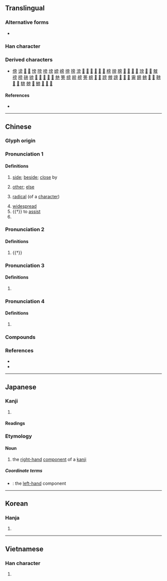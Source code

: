 {{character info}}
==Translingual==
{{stroke order|strokes=10}}

===Alternative forms===
* {{l|mul|㫄}}

===Han character===
{{Han char|rn=70|rad=方|as=06|sn=10|four=00227|canj=YBYHS|ids=⿱⿳亠丷冖方}}

===Derived characters===
* [[傍]] [[谤]] [[𠗵]] [[𨜷]] [[㥬]] [[䧛]] [[嗙]] [[塝]] [[嫎]] [[嵭]] [[徬]] [[搒]] [[滂]] [[𢄎]] [[𢐊]] [[𫄰]] [[𫐼]] [[𬌿]] [[𬴅]] [[榜]] [[牓]] [[膀]] [[𣂆]] [[𣯊]] [[𣯟]] [[𤚰]] [[𤧭]] [[𪹚]] [[𭥁]] [[㿶]] [[䄘]] [[䅭]] [[磅]] [[镑]] [[𤹔]] [[𥉣]] [[𪟸]] [[𪪇]] [[𮖧]] [[䒍]] [[篣]] [[縍]] [[耪]] [[艕]] [[蒡]] [[螃]] [[𥻭]] [[𦗍]] [[䠙]] [[覫]] [[謗]] [[𧤞]] [[𨍩]] [[𨢐]] [[䨦]] [[鎊]] [[鳑]] [[𭥈]] [[𮤂]] [[䩷]] [[𩡕]] [[𬳣]] [[騯]] [[髈]] [[𣄥]] [[鰟]] [[𫜡]] [[𬒩]] [[𣄬]]

====References====
* {{Han ref|kx=0482.110|dkj=13637|dj=0844.070|hdz=32179.020|uh=65C1|ud=26049|bh=AEC7|bd=44743}}

----

==Chinese==
{{zh-forms|alt=㝑-second round simplified}}

===Glyph origin===
{{Han etym}}

===Pronunciation 1===
{{zh-pron
|m=páng,er=y
|ma=y
|m_note=pángr - only used for the “radical” sense
|m-s=
|c=pong4
|c-t=
|g=
|h=pfs=phòng
|j=pon1
|md=
|mn=pông
|mn-t=pang5
|w=
|x=ban2
|mc=y
|oc=y
|cat=n,pron,pn
}}

====Definitions====
{{zh-hanzi}}

# [[side]]; [[beside]]; [[close]] by
#: {{zh-syn|旁邊}}
# [[other]]; [[else]]
# {{lb|zh|linguistics}} [[radical]] (of a [[character]])
#: {{zh-syn|偏旁}}
# [[widespread]]
# {{†}} to [[assist]]
# {{surname|zh}}

===Pronunciation 2===
{{zh-pron
|m=bàng
|c=bong6
|dial=n
|cat=v
}}

====Definitions====
{{zh-hanzi}}

# {{†}} {{zh-alt-form|傍|# to be [[near]] to; to [[approach]]; to [[depend]] on; to [[rely]] on}}

===Pronunciation 3===
{{zh-pron
|m=péng
|dial=n
|cat=
}}

====Definitions====
{{zh-hanzi}}

# {{zh-only|旁勃}}

===Pronunciation 4===
{{zh-pron
|m=bēng
|dial=n
|cat=
}}

====Definitions====
{{zh-hanzi}}

# {{zh-only|旁旁}}

===Compounds===
{{zh-der|一旁|不走旁門|作舍道旁|偏旁|兩旁|兩氏旁人|冷眼旁觀|反犬旁兒|大權旁落|左道旁門|形聲偏旁|旁人|旁人短長|旁出|旁午|旁及|旁坐|旁壓力|旁妻|旁尊|旁岔兒|旁徵博引|旁心|旁手|旁排|旁推交通|旁支|旁敲側擊|旁死魄|旁求|旁求俊彥|旁注|旁牌|旁生|旁生枝節|旁白|旁的|旁皇|旁礴|旁系|旁系血親|旁紐|旁聽|旁聽席|旁若無人|旁薄|旁行|旁行斜上|旁行書|旁觀|旁觀者|旁觀者清|旁觀袖手|旁訓|旁證|旁譜|旁轉|旁通|旁遮普|旁邊|旁邊人|旁門|旁門左道|旁騖|旁魄|旁腿|旁腿躺身|束手旁觀|歧旁|波旁王朝|縮手旁觀|耳旁風|蟲字旁兒|袖手旁觀|觸類旁通|諧聲偏旁|豎心旁|責無旁貸|近旁|邊旁|阿旁|足字旁|米字旁|羊字旁|病字旁|金字旁|那字旁|火字旁|反文旁|車字旁|衣字旁|禾木旁|反犬旁|單人旁|木字旁|聲旁|形旁|段字旁|立刀旁|言字旁|言旁|提手旁}}

===References===
* {{R:twedu|A01762}}
* {{R:yue:Hanzi}}

{{zh-cat|Elementary}}

----

==Japanese==

===Kanji===
{{ja-kanji|grade=|rs=方06}}

# {{rfdef|ja|sort=方06}}

====Readings====
{{ja-readings
|goon=ほう<はう, ぼう<ばう
|kanon=ほう<はう
|kun=かたわ-ら<かたは-ら, つくり-, かたがた-
}}

===Etymology===
{{ja-kanjitab|つくり|yomi=k}}

====Noun====
{{ja-noun|つくり}}

# the [[right-hand]] [[component]] of a [[kanji]]

=====Coordinate terms=====
* {{ja-r|偏|へん}}: the [[left-hand]] component

{{topics|ja|Chinese character components}}

----

==Korean==

===Hanja===
{{ko-hanja|hangeul=[[방]], [[팽]]|eumhun=|rv=bang, paeng|mr=pang, p'aeng|y=pang, phayng}}

# {{rfdef|ko|sort=方06}}

----

==Vietnamese==

===Han character===
{{vi-hantu|[[bàng]], [[bừng]], [[bầng]], [[bường]], [[phàng]]|rs=方06}}

# {{rfdef|vi|sort=方06}}